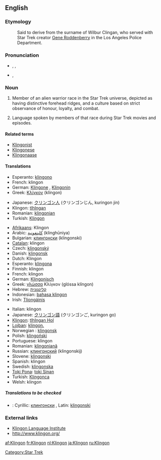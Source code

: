 {{wikipedia|Klingon}}
==English==

===Etymology===
:Said to derive from the surname of Wilbur Clingan, who served with Star Trek creator [[w:Gene Roddenberry|Gene Roddenberry]] in the Los Angeles Police Department.

===Pronunciation===
*{{AHD|klĭng'ŏn}}, {{IPA|/ˈklɪŋɒn/}}, {{SAMPA|/"klINQn/}}
*{{IPA|/ˈklɪŋɑn/}}, {{SAMPA|/"klINAn/}}<!-- cot-caught merger or just US-style IPA? -->

===Noun===
{{en-noun|s|-}}

# {{countable}} Member of an alien warrior race in the Star Trek universe, depicted as having distinctive forehead ridges, and a culture based on strict observance of honour, loyalty, and combat.
# {{uncountable}} Language spoken by members of that race during Star Trek movies and episodes.

====Related terms====
*[[Klingonist]]
*[[Klingonese]]
*[[Klingonaase]]

====Translations====
{{trans-top|member of an alien warrior race in the Star Trek universe}}
*Esperanto: [[klingono]]
*French: klingon
*German: [[Klingone]] {{m}}, [[Klingonin]] {{f}}
*Greek: [[Κλίγκον]] (klíngon) {{n}}
{{trans-mid}}
*Japanese: [[クリンゴン人]] (クリンゴンじん, kuringon jin)
*Klingon: [[tlhIngan]]
*Romanian: [[klingonian]] {{m}}
*Turkish: [[Klingon]]
{{trans-bottom}}

{{trans-top|the language}}
*[[Afrikaans]]: Klingon
*Arabic: [[كلينغونية]] (klinghūniya) {{f}}
*Bulgarian: [[клингонски]] (klingonski) {{m}}
*[[Catalan]]: klingon {{m}}
*Czech: [[klingonský]] {{m}}
*Danish: [[klingonsk]]
*Dutch: Klingon
*Esperanto: [[klingona]]
*Finnish: klingon
*French: klingon
*German: [[Klingonisch]] {{n}}
*Greek: [[γλώσσα]] Κλίγκον (glóssa klíngon) {{f}}
*Hebrew: [[קלינגונית]] {{f}}
*Indonesian: [[bahasa klingon]]
*Irish: [[Tliongáinis]]
{{trans-mid}}
*Italian: klingon {{m}}
*Japanese: [[クリンゴン語]] (クリンゴンご, kuringon go)
*[[Klingon]]: [[tlhIngan Hol]]
*[[Lojban]]: [[klingon.]]
*Norwegian<!--do not wikify-->: [[klingonsk]]
*Polish: [[klingoński]] {{m}}
*Portuguese: klingon
*Romanian: [[klingoniană]] {{f}}
*Russian: [[клингонский]] (klingonskij) {{m}}
*Slovene: [[klingonski]] {{m}}
*Spanish: klingon {{m}}
*Swedish: [[klingonska]]
*[[Toki Pona]]: [[toki Sinan]]
*Turkish: [[Klingonca]]
*Welsh: klingon
{{trans-bottom}}

=====Translations to be checked=====
{{checktrans}}
*{{ttbc|Serbian}}: Cyrillic: [[клингонски]] {{m}}, Latin: [[klingonski]] {{m}}

===External links===
*[http://www.kli.org/ Klingon Language Institute]
*[http://www.klingon.org/ http://www.klingon.org/]

[[Category:Star Trek]]

[[af:Klingon]]
[[fr:Klingon]]
[[nl:Klingon]]
[[ja:Klingon]]
[[ru:Klingon]]